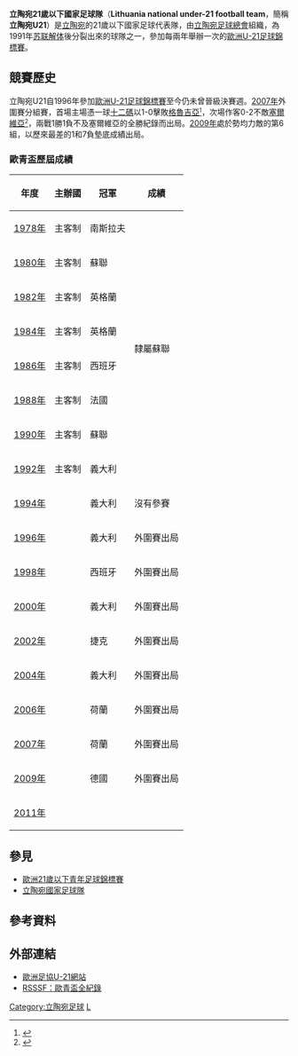 {{National football team-2 
| Name               = 立陶宛U21<br />''Lithuania Under-21''
| Badge              = Lietuvos Futbolo Federacija.svg 
| Nickname           = --
| Association        = [[立陶宛足球總會|立陶宛足球總會]]
| Coach              = [[Vitalijus_Stankevičius|斯坦凯维休斯]]<br />（Vitalijus Stankevičius）
| Home Stadium       =  
| Captain            = 
| Most caps          = 
| Top scorer         = 
| pattern_la1=|pattern_b1=|pattern_ra1=|
| leftarm1=E9D603|body1=E9D603|rightarm1=E9D603|shorts1=00A86B|socks1=E9D603|
| pattern_la2=|pattern_b2=|pattern_ra2=|
| leftarm2=00A86B|body2=00A86B|rightarm2=00A86B|shorts2=00A86B|socks2=00A86B|
| First game         = {{fbu|21|UKR}} '''3-2''' 立陶宛U21 {{flagicon|LTU}}<br />（1994年9月6日，[[烏克蘭|烏克蘭]]）
| Largest win        = {{fbu|21|EST}} '''0-5''' 立陶宛U21 {{flagicon|LTU}}<br />（1995年8月15日，[[愛沙尼亞|愛沙尼亞]]）
| Largest loss       = {{fbu|21|DEN}} '''4-0''' 立陶宛U21 {{flagicon|LTU}} <small><ref>{{cite web |language=en |url=http://www.uefa.com/competitions/under21/fixturesresults/round=15084/match=300278/index.html |title=Denmark surge back on track |publisher=[[UEFA|''uefa.com'']] |date=2007-09-07 |accessdate=2009-09-24}}</ref></small><br />（2007年9月7日，[[丹麥|丹麥]]，[[奥尔堡|奥尔堡]]）<br><center><small>（''只計算正式比賽紀錄''）</small></center>
| UEFAu21Champ apps  = 0
| UEFAu21Champ first = --
| UEFAu21Champ best  = --
|}}
'''立陶宛21歲以下國家足球隊'''（'''Lithuania national under-21 football team'''，簡稱'''立陶宛U21'''）是[[立陶宛|立陶宛]]的21歲以下國家足球代表隊，由[[立陶宛足球總會|立陶宛足球總會]]組織，為1991年[[苏联解体|苏联解体]]後分裂出來的球隊之一，參加每兩年舉辦一次的[[歐洲U-21足球錦標賽|歐洲U-21足球錦標賽]]。

== 競賽歷史 ==
立陶宛U21自1996年參加[[歐洲U-21足球錦標賽|歐洲U-21足球錦標賽]]至今仍未曾晉級決賽週。[[2007年歐洲U-21足球錦標賽|2007年]]外圍賽分組賽，首場主場憑一球[[十二碼|十二碼]]以1-0擊敗[[格魯吉亞21歲以下國家足球隊|格魯吉亞]]<small><ref>{{cite web |language=en |url=http://www.uefa.com/competitions/under21/history/season=2007/round=2238/match=84110/index.html |title=Panka penalty sinks Georgia |publisher=[[UEFA|''uefa.com'']] |date=2008-08-16 |accessdate=2009-09-24}}</ref></small>，次場作客0-2不敵[[塞爾維亞21歲以下國家足球隊|塞爾維亞]]<small><ref>{{cite web |language=en |url=http://www.uefa.com/competitions/under21/history/season=2007/round=2238/match=83831/index.html |title=Serbia stroll into play-offs |publisher=[[UEFA|''uefa.com'']] |date=2008-09-06 |accessdate=2009-09-24}}</ref></small>，兩戰1勝1負不及塞爾維亞的全勝紀錄而出局。[[2009年歐洲U-21足球錦標賽|2009年]]處於勢均力敵的第6組，以歷來最差的1和7負墊底成績出局。 

=== 歐青盃歷屆成績 ===
{| class="wikitable" cellpadding=5
|-
! 年度 !! 主辦國 !! 冠軍 !! 成績
|-
|[[1978_UEFA_European_Under-21_Football_Championship|1978年]] || 主客制 || {{flagicon|YUG}} 南斯拉夫 
|rowspan=8|隸屬蘇聯 
|-
|[[1980_UEFA_European_Under-21_Football_Championship|1980年]] || 主客制 || {{flagicon|USSR}} 蘇聯 
|- 
|[[1982_UEFA_European_Under-21_Football_Championship|1982年]] || 主客制 || {{flagicon|ENG}} 英格蘭 
|- 
|[[1984_UEFA_European_Under-21_Football_Championship|1984年]] || 主客制 || {{flagicon|ENG}} 英格蘭 
|- 
|[[1986_UEFA_European_Under-21_Football_Championship|1986年]] || 主客制 || {{flagicon|ESP}} 西班牙 
|-
|[[1988_UEFA_European_Under-21_Football_Championship|1988年]] || 主客制 || {{flagicon|FRA}} 法國 
|-
|[[1990_UEFA_European_Under-21_Football_Championship|1990年]] || 主客制 || {{flagicon|USSR}} 蘇聯 
|-
|[[1992_UEFA_European_Under-21_Football_Championship|1992年]] || 主客制 || {{flagicon|ITA}} 義大利 
|-  
|[[1994_UEFA_European_Under-21_Football_Championship|1994年]] || {{FRA}} || {{flagicon|ITA}} 義大利 || 沒有參賽
|- 
|[[1996_UEFA_European_Under-21_Football_Championship|1996年]] || {{ESP}} || {{flagicon|ITA}} 義大利 || 外圍賽出局 
|- 
|[[1998_UEFA_European_Under-21_Football_Championship|1998年]] || {{ROM}} || {{flagicon|ESP}} 西班牙 || 外圍賽出局
|- 
|[[2000_UEFA_European_Under-21_Football_Championship|2000年]] || {{SVK}} || {{flagicon|ITA}} 義大利 || 外圍賽出局
|-
|[[2002_UEFA_European_Under-21_Football_Championship|2002年]] || {{SUI}} || {{flagicon|CZE}} 捷克 || 外圍賽出局
|- 
|[[2004_UEFA_European_Under-21_Football_Championship|2004年]] || {{GER}} || {{flagicon|ITA}} 義大利 || 外圍賽出局
|- 
|[[2006_UEFA_European_Under-21_Football_Championship|2006年]] || {{POR}} || {{flagicon|NED}} 荷蘭 || 外圍賽出局
|- 
|[[2007年歐洲U-21足球錦標賽|2007年]] || {{NED}} || {{flagicon|NED}} 荷蘭 || 外圍賽出局
|-
|[[2009年歐洲U-21足球錦標賽|2009年]] || {{SWE}} || {{flagicon|GER}} 德國 || 外圍賽出局
|- 
|[[2011年歐洲U-21足球錦標賽|2011年]] || {{DEN}} ||  ||
|}

== 參見 ==
* [[歐洲21歲以下青年足球錦標賽|歐洲21歲以下青年足球錦標賽]]
* [[立陶宛國家足球隊|立陶宛國家足球隊]]

==參考資料==
{{Reflist}}

==外部連結==
*[http://www.uefa.com/competitions/under21/teams/team=256557/index.html 歐洲足協U-21網站]
*[http://www.rsssf.com/tablese/europe-u21.html RSSSF：歐青盃全紀錄]

{{fb start}}
{{UEFA under-21 teams}}
{{fb end}}

[[Category:立陶宛足球|Category:立陶宛足球]]
[[Category:歐洲U21國家足球隊|L]]